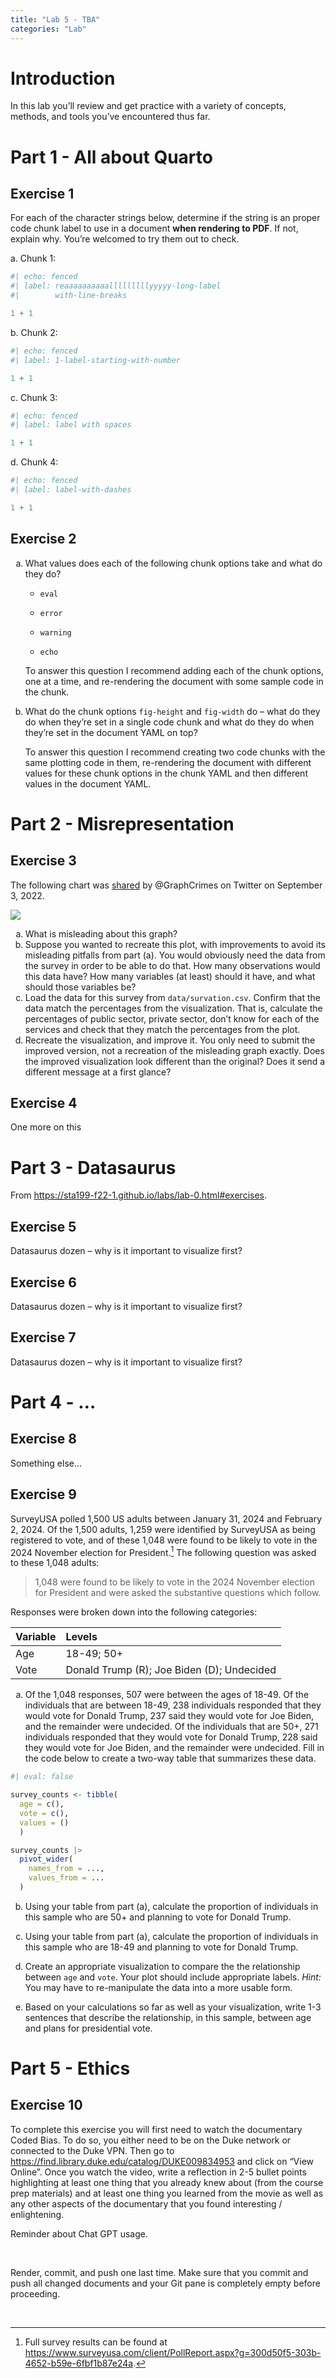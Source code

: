 ```yaml
---
title: "Lab 5 - TBA"
categories: "Lab"
---
```


# Introduction

In this lab you'll review and get practice with a variety of concepts, methods, and tools you've encountered thus far.

# Part 1 - All about Quarto

## Exercise 1

For each of the character strings below, determine if the string is an proper code chunk label to use in a document **when rendering to PDF**.
If not, explain why.
You're welcomed to try them out to check.

a\.
Chunk 1:

```r
#| echo: fenced
#| label: reaaaaaaaaaalllllllllyyyyy-long-label 
#|        with-line-breaks

1 + 1
```

b\.
Chunk 2:

```r
#| echo: fenced
#| label: 1-label-starting-with-number

1 + 1
```

c\.
Chunk 3:

```r
#| echo: fenced
#| label: label with spaces

1 + 1
```

d\.
Chunk 4:

```r
#| echo: fenced
#| label: label-with-dashes

1 + 1
```

## Exercise 2

a.  What values does each of the following chunk options take and what do they do?

    -   `eval`

    -   `error`

    -   `warning`

    -   `echo`

    To answer this question I recommend adding each of the chunk options, one at a time, and re-rendering the document with some sample code in the chunk.

b.  What do the chunk options `fig-height` and `fig-width` do -- what do they do when they're set in a single code chunk and what do they do when they're set in the document YAML on top?

    To answer this question I recommend creating two code chunks with the same plotting code in them, re-rendering the document with different values for these chunk options in the chunk YAML and then different values in the document YAML.

# Part 2 - Misrepresentation

## Exercise 3

The following chart was [shared](https://twitter.com/GraphCrimes/status/1566264004288331776) by \@GraphCrimes on Twitter on September 3, 2022.

![](images/private-sector.jpg){fig-align="center"}

a.  What is misleading about this graph?
b.  Suppose you wanted to recreate this plot, with improvements to avoid its misleading pitfalls from part (a). You would obviously need the data from the survey in order to be able to do that. How many observations would this data have? How many variables (at least) should it have, and what should those variables be?
c.  Load the data for this survey from `data/survation.csv`. Confirm that the data match the percentages from the visualization. That is, calculate the percentages of public sector, private sector, don't know for each of the services and check that they match the percentages from the plot.
d.  Recreate the visualization, and improve it. You only need to submit the improved version, not a recreation of the misleading graph exactly. Does the improved visualization look different than the original? Does it send a different message at a first glance?

## Exercise 4

One more on this

# Part 3 - Datasaurus

From <https://sta199-f22-1.github.io/labs/lab-0.html#exercises>.

## Exercise 5

Datasaurus dozen – why is it important to visualize first?

## Exercise 6

Datasaurus dozen – why is it important to visualize first?

## Exercise 7

Datasaurus dozen – why is it important to visualize first?

# Part 4 - ...

## Exercise 8

Something else...

## Exercise 9

SurveyUSA polled 1,500 US adults between January 31, 2024 and February 2, 2024.
Of the 1,500 adults, 1,259 were identified by SurveyUSA as being registered to vote, and of these 1,048 were found to be likely to vote in the 2024 November election for President.[^1]
The following question was asked to these 1,048 adults:

[^1]: Full survey results can be found at <https://www.surveyusa.com/client/PollReport.aspx?g=300d50f5-303b-4652-b59e-6fbf1b87e24a>.

> 1,048 were found to be likely to vote in the 2024 November election for President and were asked the substantive questions which follow.

Responses were broken down into the following categories:

| Variable | Levels                                     |
|:---------|:-------------------------------------------|
| Age      | 18-49; 50+                                 |
| Vote     | Donald Trump (R); Joe Biden (D); Undecided |

a.  Of the 1,048 responses, 507 were between the ages of 18-49. Of the individuals that are between 18-49, 238 individuals responded that they would vote for Donald Trump, 237 said they would vote for Joe Biden, and the remainder were undecided. Of the individuals that are 50+, 271 individuals responded that they would vote for Donald Trump, 228 said they would vote for Joe Biden, and the remainder were undecided. Fill in the code below to create a two-way table that summarizes these data.

```r
#| eval: false

survey_counts <- tibble( 
  age = c(),
  vote = c(),
  values = ()
  )

survey_counts |>
  pivot_wider( 
    names_from = ...,
    values_from = ...
  )
```

b.  Using your table from part (a), calculate the proportion of individuals in this sample who are 50+ and planning to vote for Donald Trump.

c.  Using your table from part (a), calculate the proportion of individuals in this sample who are 18-49 and planning to vote for Donald Trump.

d.  Create an appropriate visualization to compare the the relationship between `age` and `vote`.
    Your plot should include appropriate labels.
    *Hint:* You may have to re-manipulate the data into a more usable form.

e.  Based on your calculations so far as well as your visualization, write 1-3 sentences that describe the relationship, in this sample, between age and plans for presidential vote.

# Part 5 - Ethics

## Exercise 10

To complete this exercise you will first need to watch the documentary Coded Bias.
To do so, you either need to be on the Duke network or connected to the Duke VPN. Then go to <https://find.library.duke.edu/catalog/DUKE009834953> and click on "View Online".
Once you watch the video, write a reflection in 2-5 bullet points highlighting at least one thing that you already knew about (from the course prep materials) and at least one thing you learned from the movie as well as any other aspects of the documentary that you found interesting / enlightening.

Reminder about Chat GPT usage.

::: render-commit-push
<br>

Render, commit, and push one last time.
Make sure that you commit and push all changed documents and your Git pane is completely empty before proceeding.

<br>
:::
